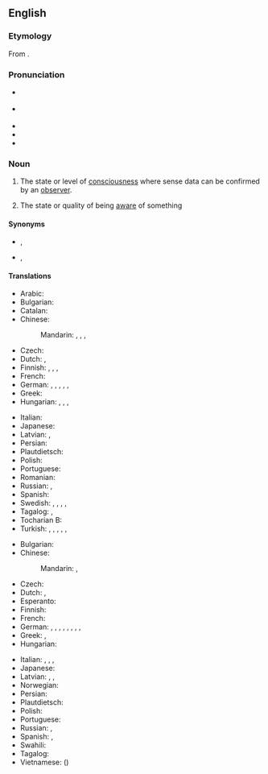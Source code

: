 ==English==

===Etymology===
From {{suffix|en|aware|ness}}.

===Pronunciation===
* {{a|GA}} {{IPA|en|/əˈwɛɹnəs/}}
* {{a|RP}} {{IPA|en|/əˈwɛənəs/}}
* {{hyph|en|aware|ness}}
* {{audio|en|en-us-awareness.ogg|Audio (US)}}
* {{rhymes|en|ɛə(ɹ)nəs|s=3}}

===Noun===
{{wikipedia}}
{{en-noun|-|+}}

# The state or level of [[consciousness]] where sense data can be confirmed by an [[observer]].
#: {{ux|en|I gradually passed from sleep to full '''awareness'''.}}
# The state or quality of being [[aware]] of something
#: {{ux|en|The '''awareness''' of one type of idea naturally fosters an awareness of another idea}}
#: {{ux|en|raise '''awareness''' of a topic}}

====Synonyms====
* {{sense|state of consciousness}} {{l|en|consciousness}}, {{l|en|wakefulness}}
* {{sense|state of being aware of something}} {{l|en|knowledge}}, {{l|en|consciousness}}

====Translations====
{{trans-top|the state of consciousness}}
* Arabic: {{t+|ar|وعي}}
* Bulgarian: {{t+|bg|съзнание|n}}
* Catalan: {{t+|ca|consciència|f}}
* Chinese:
*: Mandarin: {{t+|cmn|意識|sc=Hani}}, {{t+|cmn|意识|tr=yìshí|sc=Hani}}, {{t+|cmn|覺悟|sc=Hani}}, {{t+|cmn|觉悟|tr=juéwù|sc=Hani}}
* Czech: {{t+|cs|vědomí|n}}
* Dutch: {{t+|nl|besef}}, {{t+|nl|bewustzijn}}
* Finnish: {{t+|fi|tietoisuus}}, {{t+|fi|taju}}, {{t+|fi|tolkku}}, {{t+|fi|tajunta}}
* French: {{t+|fr|conscience|f}}
* German: {{t+|de|Bewusstsein|n}}, {{t+|de|Achtsamkeit|f}}, {{t+|de|Wahrnehmung|f}}, {{t+|de|Aufmerksamkeit|f}}, {{t+|de|Sensitivität|f}}, {{t+|de|Gefühl|n}}
* Greek: {{t+|el|συνείδηση|f}}
* Hungarian: {{t+|hu|éberség}}, {{t+|hu|tudat}}, {{t+|hu|érzékelés}}, {{t+|hu|észlelés}}
{{trans-mid}}
* Italian: {{t+|it|coscienza|f}}
* Japanese: {{t+|ja|意識|tr=いしき, ishiki|sc=Jpan}}
* Latvian: {{t|lv|apziņa|f}}, {{t|lv|samaņa|f}}
* Persian: {{t+|fa|هشیاری|tr=hošyâri|sc=fa-Arab}}
* Plautdietsch: {{t|pdt|Bewustheit|f}}
* Polish: {{t+|pl|świadomość|f}}
* Portuguese: {{t+|pt|consciência|f}}
* Romanian: {{t+|ro|conștiință|f}}
* Russian: {{t+|ru|созна́ние|n}}, {{t+|ru|осозна́ние|n}}
* Spanish: {{t+|es|conciencia|f}}
* Swedish: {{t+|sv|medvetande|n}}, {{t+|sv|medvetenhet|c}}, {{t|sv|iakttagelseförmåga|c}}, {{t+|sv|aktsamhet|c}}, {{t+|sv|insikt|c}}
* Tagalog: {{t|tl|ino}}, {{t|tl|kainuhan}}
* Tocharian B: {{t|txb|īme}}
* Turkish: {{t+|tr|bilinç}}, {{t+|tr|bilinçlenme}}, {{t+|tr|farkındalık}}, {{t+|tr|uyanıklık}}, {{t+|tr|şuur}}, {{t+|tr|şuurlanma}}
{{trans-bottom}}

{{trans-top|the state or quality of being aware of something}}
* Bulgarian: {{t+|bg|осведоменост|f}}
* Chinese:
*: Mandarin: {{t+|cmn|認識|sc=Hani}}, {{t+|cmn|认识|tr=rènshi|sc=Hani}}
* Czech: {{t|cs|uvědomění|n}}
* Dutch: {{t+|nl|bewustzijn}}, {{t|nl|zich bewust zijn van}}
* Esperanto: {{t|eo|konscio}}
* Finnish: {{t+|fi|tietoisuus}}
* French: {{t+|fr|connaissance|f}}
* German: {{t+|de|Bekanntheit|f}}, {{t|de|Gewahrsein|n}}, {{t|de|Gewahrwerden|n}}, {{t+|de|Erkenntnis|f}}, {{t+|de|Kenntnis|f}}, {{t+|de|Aufklärung|f}}, {{t|de|Bewusstheit|f}}, {{t+|de|Erfassung|f}}, {{t+|de|Verständnis|n}}
* Greek: {{t+|el|επίγνωση|f}}, {{t+|el|γνώση|f}}
* Hungarian: {{t+|hu|tudatosság}}
{{trans-mid}}
* Italian: {{t+|it|consapevolezza|f}}, {{t+|it|avviso|m}}, {{t+|it|conoscenza|f}}, {{t|it|presa di coscienza|f}}
* Japanese: {{t+|ja|認識|tr=にんしき, ninshiki|sc=Jpan}}
* Latvian: {{t|lv|apziņa|f}}, {{t|lv|samaņa}}, {{t|lv|izpratne|f}}
* Norwegian: {{t+|no|oppmerksomhet}}
* Persian: {{t+|fa|آگاهی|tr=âgâhi|sc=fa-Arab}}
* Plautdietsch: {{t|pdt|Bewustheit|f}}
* Polish: {{t+|pl|świadomość|f}}
* Portuguese: {{t+|pt|percepção|f}}
* Russian: {{t+|ru|осведомлённость|f}}, {{t+|ru|информи́рованность|f}}
* Spanish: {{t+|es|conciencia|f}}, {{t+|es|conocimiento|m}}
* Swahili: {{t|sw|uamsho}}
* Tagalog: {{t|tl|kainuhan}}
* Vietnamese: {{t+|vi|nhận thức}} ({{t|vi|認識|sc=Hani}})
{{trans-bottom}}

{{c|en|Mind}}